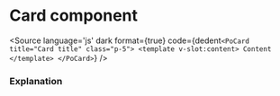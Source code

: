 # Card component




<Meta title="Layout/Card" component={PoCard} />

<Description of={PoCard} />

<Canvas withToolbar>
    <div class="po-flex po-flex-col po-space-y-5">
        <Story id="layout-card--basic" />
        <Story id="layout-card--with-title" />
    </div>
</Canvas>

<Source
  language='js'
  dark
  format={true}
  code={dedent`
    <PoCard title="Card title" class="p-5">
        <template v-slot:content>
        Content
        </template>
    </PoCard>
  `}
/>

### Explanation

<ArgsTable of={PoCard} />
